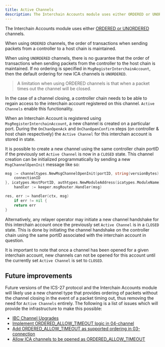 ```yaml
---
title: Active Channels
description: The Interchain Accounts module uses either ORDERED or UNORDERED channels.
---
```


The Interchain Accounts module uses either [ORDERED or UNORDERED](https://github.com/cosmos/ibc/tree/master/spec/core/ics-004-channel-and-packet-semantics#ordering) channels.

When using `ORDERED` channels, the order of transactions when sending packets from a controller to a host chain is maintained.

When using `UNORDERED` channels, there is no guarantee that the order of transactions when sending packets from the controller to the host chain is maintained. If no ordering is specified in `MsgRegisterInterchainAccount`, then the default ordering for new ICA channels is `UNORDERED`.

> A limitation when using ORDERED channels is that when a packet times out the channel will be closed.

In the case of a channel closing, a controller chain needs to be able to regain access to the interchain account registered on this channel. `Active Channels` enable this functionality.

When an Interchain Account is registered using `MsgRegisterInterchainAccount`, a new channel is created on a particular port. During the `OnChanOpenAck` and `OnChanOpenConfirm` steps (on controller & host chain respectively) the `Active Channel` for this interchain account is stored in state.

It is possible to create a new channel using the same controller chain portID if the previously set `Active Channel` is now in a `CLOSED` state. This channel creation can be initialized programmatically by sending a new `MsgChannelOpenInit` message like so:

```go
msg := channeltypes.NewMsgChannelOpenInit(portID, string(versionBytes), channeltypes.ORDERED, []string{
    connectionID
}, icatypes.HostPortID, authtypes.NewModuleAddress(icatypes.ModuleName).String())
    handler := keeper.msgRouter.Handler(msg)

res, err := handler(ctx, msg)
    if err != nil {
    return err
}
```

Alternatively, any relayer operator may initiate a new channel handshake for this interchain account once the previously set `Active Channel` is in a `CLOSED` state. This is done by initiating the channel handshake on the controller chain using the same portID associated with the interchain account in question.

It is important to note that once a channel has been opened for a given interchain account, new channels can not be opened for this account until the currently set `Active Channel` is set to `CLOSED`.

## Future improvements

Future versions of the ICS-27 protocol and the Interchain Accounts module will likely use a new channel type that provides ordering of packets without the channel closing in the event of a packet timing out, thus removing the need for `Active Channels` entirely.
The following is a list of issues which will provide the infrastructure to make this possible:

* [IBC Channel Upgrades](https://github.com/cosmos/ibc-go/issues/1599)
* [Implement ORDERED\_ALLOW\_TIMEOUT logic in 04-channel](https://github.com/cosmos/ibc-go/issues/1661)
* [Add ORDERED\_ALLOW\_TIMEOUT as supported ordering in 03-connection](https://github.com/cosmos/ibc-go/issues/1662)
* [Allow ICA channels to be opened as ORDERED\_ALLOW\_TIMEOUT](https://github.com/cosmos/ibc-go/issues/1663)
